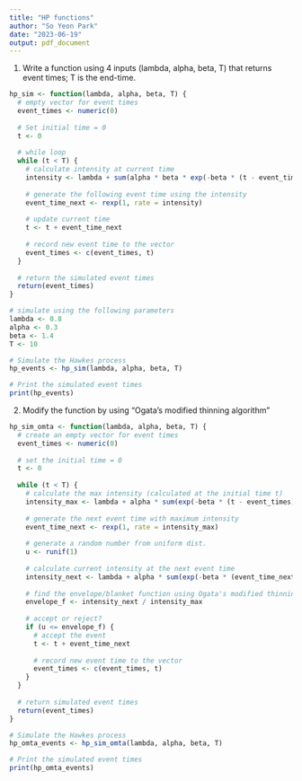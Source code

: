 ```yaml
---
title: "HP functions"
author: "So Yeon Park"
date: "2023-06-19"
output: pdf_document
---
```


1. Write a function using 4 inputs (lambda, alpha, beta, T) that returns event times; T is the end-time.
```r
hp_sim <- function(lambda, alpha, beta, T) {
  # empty vector for event times
  event_times <- numeric(0)
  
  # Set initial time = 0
  t <- 0
  
  # while loop
  while (t < T) {
    # calculate intensity at current time
    intensity <- lambda + sum(alpha * beta * exp(-beta * (t - event_times)))
    
    # generate the following event time using the intensity 
    event_time_next <- rexp(1, rate = intensity)
    
    # update current time
    t <- t + event_time_next
    
    # record new event time to the vector
    event_times <- c(event_times, t)
  }
  
  # return the simulated event times
  return(event_times)
}

# simulate using the following parameters
lambda <- 0.8
alpha <- 0.3
beta <- 1.4
T <- 10

# Simulate the Hawkes process
hp_events <- hp_sim(lambda, alpha, beta, T)

# Print the simulated event times
print(hp_events)

```

2. Modify the function by using "Ogata's modified thinning algorithm"
```r
hp_sim_omta <- function(lambda, alpha, beta, T) {
  # create an empty vector for event times
  event_times <- numeric(0)
  
  # set the initial time = 0
  t <- 0
  
  while (t < T) {
    # calculate the max intensity (calculated at the initial time t)
    intensity_max <- lambda + alpha * sum(exp(-beta * (t - event_times)))
    
    # generate the next event time with maximum intensity
    event_time_next <- rexp(1, rate = intensity_max)
    
    # generate a random number from uniform dist.
    u <- runif(1)
    
    # calculate current intensity at the next event time
    intensity_next <- lambda + alpha * sum(exp(-beta * (event_time_next - event_times)))
    
    # find the envelope/blanket function using Ogata's modified thinning algorithm
    envelope_f <- intensity_next / intensity_max
    
    # accept or reject?
    if (u <= envelope_f) {
      # accept the event
      t <- t + event_time_next
      
      # record new event time to the vector
      event_times <- c(event_times, t)
    }
  }
  
  # return simulated event times
  return(event_times)
}

# Simulate the Hawkes process
hp_omta_events <- hp_sim_omta(lambda, alpha, beta, T)

# Print the simulated event times
print(hp_omta_events)
```